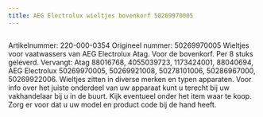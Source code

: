 ```yaml
---
title: AEG Electrolux wieltjes bovenkorf 50269970005
---
```



<Image src={imageProduct} width={imageProduct.width} alt="" />


Artikelnummer: 220-000-0354
Origineel nummer: 50269970005
Wieltjes voor vaatwassers van AEG Electrolux Atag.
Voor de bovenkorf. Per 8 stuks geleverd.
Vervangt: Atag 88016768, 4055039723, 1173424001, 88040694,
AEG Electrolux 50269970005, 50269921008, 50278101006,
50286967000, 50269922006.
Wieltjes zitten in diverse merken en typen apparaten.
Voor info over het juiste onderdeel van uw apparaat kunt u terecht bij uw vakhandelaar bij u in de buurt. Kijk eventueel onder het item waar te koop. Zorg er voor dat u uw model en product code bij de hand heeft.

